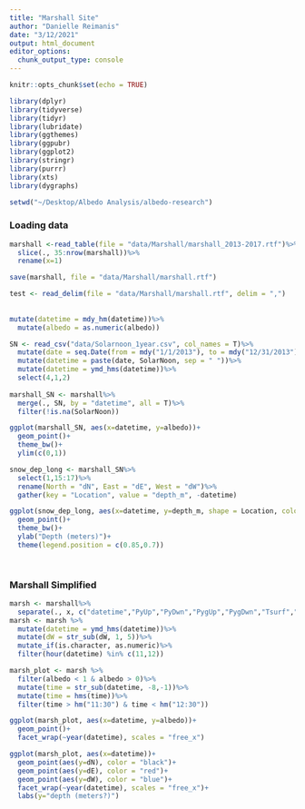 ```yaml
---
title: "Marshall Site"
author: "Danielle Reimanis"
date: "3/12/2021"
output: html_document
editor_options: 
  chunk_output_type: console
---
```


```r
knitr::opts_chunk$set(echo = TRUE)

library(dplyr)
library(tidyverse)
library(tidyr)
library(lubridate)
library(ggthemes)
library(ggpubr)
library(ggplot2)
library(stringr)
library(purrr)
library(xts)
library(dygraphs)

setwd("~/Desktop/Albedo Analysis/albedo-research")
```

### Loading data
```r

marshall <-read_table(file = "data/Marshall/marshall_2013-2017.rtf")%>%
  slice(., 35:nrow(marshall))%>%
  rename(x=1)

save(marshall, file = "data/Marshall/marshall.rtf") 

test <- read_delim(file = "data/Marshall/marshall.rtf", delim = ",")
                       
  
mutate(datetime = mdy_hm(datetime))%>%
  mutate(albedo = as.numeric(albedo))

SN <- read_csv("data/Solarnoon_1year.csv", col_names = T)%>%
  mutate(date = seq.Date(from = mdy("1/1/2013"), to = mdy("12/31/2013"), length.out = 365))%>%
  mutate(datetime = paste(date, SolarNoon, sep = " "))%>%
  mutate(datetime = ymd_hms(datetime))%>%
  select(4,1,2)
  
marshall_SN <- marshall%>%
  merge(., SN, by = "datetime", all = T)%>%
  filter(!is.na(SolarNoon))

ggplot(marshall_SN, aes(x=datetime, y=albedo))+
  geom_point()+
  theme_bw()+
  ylim(c(0,1))

snow_dep_long <- marshall_SN%>%
  select(1,15:17)%>%
  rename(North = "dN", East = "dE", West = "dW")%>%
  gather(key = "Location", value = "depth_m", -datetime)

ggplot(snow_dep_long, aes(x=datetime, y=depth_m, shape = Location, color = Location))+
  geom_point()+
  theme_bw()+
  ylab("Depth (meters)")+
  theme(legend.position = c(0.85,0.7))

    
```


### Marshall Simplified
```r

marsh <- marshall%>%
  separate(., x, c("datetime","PyUp","PyDwn","PygUp","PygDwn","Tsurf","Hknet","Hlnet","albedo", "Hup", "Hdwn", "Hnet", "TcorrHlUp","TcorrHlDwn","dN","dE","dW"), sep = ",", remove =T)
marsh <- marsh %>%
  mutate(datetime = ymd_hms(datetime))%>%
  mutate(dW = str_sub(dW, 1, 5))%>%
  mutate_if(is.character, as.numeric)%>%
  filter(hour(datetime) %in% c(11,12))

marsh_plot <- marsh %>%
  filter(albedo < 1 & albedo > 0)%>%
  mutate(time = str_sub(datetime, -8,-1))%>%
  mutate(time = hms(time))%>%
  filter(time > hm("11:30") & time < hm("12:30"))

ggplot(marsh_plot, aes(x=datetime, y=albedo))+
  geom_point()+
  facet_wrap(~year(datetime), scales = "free_x")

ggplot(marsh_plot, aes(x=datetime))+
  geom_point(aes(y=dN), color = "black")+
  geom_point(aes(y=dE), color = "red")+
  geom_point(aes(y=dW), color = "blue")+
  facet_wrap(~year(datetime), scales = "free_x")+
  labs(y="depth (meters?)")


```


